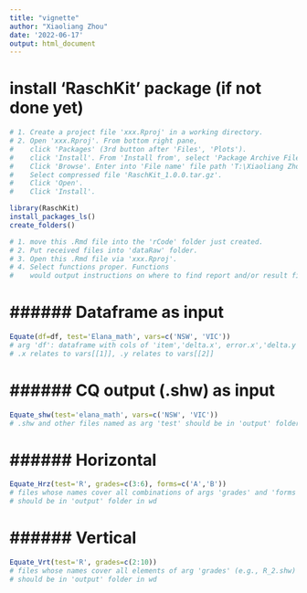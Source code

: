 ```yaml
---
title: "vignette"
author: "Xiaoliang Zhou"
date: '2022-06-17'
output: html_document
---
```


# install 'RaschKit' package (if not done yet)

```r
# 1. Create a project file 'xxx.Rproj' in a working directory.
# 2. Open 'xxx.Rproj'. From bottom right pane,    
#    click 'Packages' (3rd button after 'Files', 'Plots').
#    click 'Install'. From 'Install from', select 'Package Archive File...'.
#    Click 'Browse'. Enter into 'File name' file path 'T:\Xiaoliang Zhou'.
#    Select compressed file 'RaschKit_1.0.0.tar.gz'. 
#    Click 'Open'. 
#    Click 'Install'.
```

```r
library(RaschKit)
install_packages_ls()
create_folders() 
```

```r
# 1. move this .Rmd file into the 'rCode' folder just created.
# 2. Put received files into 'dataRaw' folder.
# 3. Open this .Rmd file via 'xxx.Rproj'.
# 4. Select functions proper. Functions
#    would output instructions on where to find report and/or result files.
```

# ###### Dataframe as input

```r
Equate(df=df, test='Elana_math', vars=c('NSW', 'VIC'))
# arg 'df': dataframe with cols of 'item','delta.x', error.x','delta.y','error.y'
# .x relates to vars[[1]], .y relates to vars[[2]]
```

# ###### CQ output (.shw) as input

```r
Equate_shw(test='elana_math', vars=c('NSW', 'VIC'))
# .shw and other files named as arg 'test' should be in 'output' folder in wd
```

# ###### Horizontal

```r
Equate_Hrz(test='R', grades=c(3:6), forms=c('A','B'))
# files whose names cover all combinations of args 'grades' and 'forms' (e.g., R_2A.shw)
# should be in 'output' folder in wd
```

# ###### Vertical

```r
Equate_Vrt(test='R', grades=c(2:10))
# files whose names cover all elements of arg 'grades' (e.g., R_2.shw)
# should be in 'output' folder in wd
```
